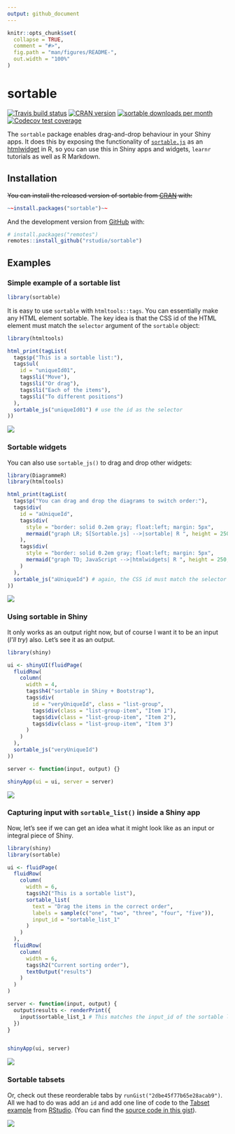 ```yaml
---
output: github_document
---
```


<!-- README.md is generated from README.Rmd. Please edit that file -->

```r
knitr::opts_chunk$set(
  collapse = TRUE,
  comment = "#>",
  fig.path = "man/figures/README-",
  out.width = "100%"
)
```

# sortable

<!-- badges: start -->
[![Travis build status](https://travis-ci.org/rstudio/sortable.svg?branch=master)](https://travis-ci.org/rstudio/sortable)
[![CRAN version](http://www.r-pkg.org/badges/version/sortable)](https://cran.r-project.org/package=sortable)
[![sortable downloads per month](http://cranlogs.r-pkg.org/badges/sortable)](http://www.rpackages.io/package/sortable)
[![Codecov test coverage](https://codecov.io/gh/rstudio/sortable/branch/master/graph/badge.svg)](https://codecov.io/gh/rstudio/sortable?branch=master)
<!-- badges: end -->

The `sortable` package enables drag-and-drop behaviour in your Shiny apps.  It does this by exposing the functionality of [`sortable.js`](https://sortablejs.github.io/Sortable/) as an [htmlwidget](https://htmlwidgets.org) in R, so you can use this in Shiny apps and widgets, `learnr` tutorials as well as R Markdown.



## Installation

~~You can install the released version of sortable from [CRAN](https://CRAN.R-project.org) with:~~

```r
~~install.packages("sortable")~~
```

And the development version from [GitHub](https://github.com/rstudio/sortable) with:

```r
# install.packages("remotes")
remotes::install_github("rstudio/sortable")
```

## Examples

### Simple example of a sortable list

```r
library(sortable)
```

It is easy to use `sortable` with `htmltools::tags`.  You can essentially make any HTML element sortable. The key idea is that the CSS id of the HTML element must match the `selector` argument of the `sortable` object:

```r
library(htmltools)

html_print(tagList(
  tags$p("This is a sortable list:"),
  tags$ul(
    id = "uniqueId01",
    tags$li("Move"),
    tags$li("Or drag"),
    tags$li("Each of the items"),
    tags$li("To different positions")
  ),
  sortable_js("uniqueId01") # use the id as the selector
))
```

![](man/figures/simple_sortable_list.gif)


### Sortable widgets

You can also use `sortable_js()` to drag and drop other widgets:

```r
library(DiagrammeR)
library(htmltools)

html_print(tagList(
  tags$p("You can drag and drop the diagrams to switch order:"),
  tags$div(
    id = "aUniqueId",
    tags$div(
      style = "border: solid 0.2em gray; float:left; margin: 5px",
      mermaid("graph LR; S[Sortable.js] -->|sortable| R ", height = 250, width = 300)
    ),
    tags$div(
      style = "border: solid 0.2em gray; float:left; margin: 5px",
      mermaid("graph TD; JavaScript -->|htmlwidgets| R ", height = 250, width = 150)
    )
  ),
  sortable_js("aUniqueId") # again, the CSS id must match the selector
))
```

![](man/figures/diagrammer.gif)


### Using sortable in Shiny

It only works as an output right now, but of course I want it to be an input (*I'll try*) also.  Let's see it as an output.

```r
library(shiny)

ui <- shinyUI(fluidPage(
  fluidRow(
    column(
      width = 4,
      tags$h4("sortable in Shiny + Bootstrap"),
      tags$div(
        id = "veryUniqueId", class = "list-group",
        tags$div(class = "list-group-item", "Item 1"),
        tags$div(class = "list-group-item", "Item 2"),
        tags$div(class = "list-group-item", "Item 3")
      )
    )
  ),
  sortable_js("veryUniqueId")
))

server <- function(input, output) {}

shinyApp(ui = ui, server = server)
```


![](man/figures/simple_sortable_shiny.gif)

### Capturing input with `sortable_list()` inside a Shiny app

Now, let's see if we can get an idea what it might look like as an input or integral piece of Shiny.

```r
library(shiny)
library(sortable)

ui <- fluidPage(
  fluidRow(
    column(
      width = 6,
      tags$h2("This is a sortable list"),
      sortable_list(
        text = "Drag the items in the correct order",
        labels = sample(c("one", "two", "three", "four", "five")),
        input_id = "sortable_list_1"
      )
    )
  ),
  fluidRow(
    column(
      width = 6,
      tags$h2("Current sorting order"),
      textOutput("results")
    )
  )
)

server <- function(input, output) {
  output$results <- renderPrint({
    input$sortable_list_1 # This matches the input_id of the sortable list
  })
}


shinyApp(ui, server)

```

![](man/figures/sortable_list_shiny.gif)

### Sortable tabsets

Or, check out these reorderable tabs by `runGist("2dbe45f77b65e28acab9")`.  All we had to do was add an `id` and add one line of code to the [Tabset example](https://github.com/rstudio/shiny-examples/tree/master/006-tabsets) from [RStudio](https://rstudio.com).  (You can find the [source code in this gist](https://gist.github.com/timelyportfolio/2dbe45f77b65e28acab9)).

![](man/figures/sortable_tabs.gif)
